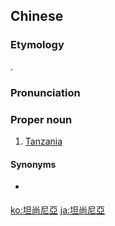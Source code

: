 {{also|坦尚尼亚}}
==Chinese==
{{zh-forms|s=坦尚尼亚|gloss=-}}

===Etymology===
{{bor|zh|en|Tanzania}}.

===Pronunciation===
{{zh-pron
|m=Tǎnshàngní亞
|c=taan2 soeng6 nei4 aa3
|cat=pn
}}

===Proper noun===
{{zh-proper noun}}

# {{lb|zh|Taiwan}} [[Tanzania]]

====Synonyms====
* {{qualifier|Mainland China}} {{zh-l|坦桑尼亞}}

{{zh-cat|Countries}}

[[ko:坦尚尼亞]]
[[ja:坦尚尼亞]]